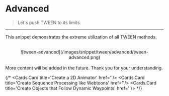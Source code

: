 
# Advanced

> Let's push TWEEN to its limits.

---

This snippet demonstrates the extreme utilization of all TWEEN methods.

<br/>
<center>![tween-advanced](/images/snippet/tween/advanced/tween-advanced.png) </center>
<br/>

<Callout emoji="🙏">
  More content will be added in the future. Thank you for your understanding.
</Callout>

{/*
<Cards>
    <Cards.Card title='Create a 2D Animator' href=''/>
    <Cards.Card title='Create Sequence Processing like Webtoons' href=''/>
    <Cards.Card title='Create Objects that Follow Dynamic Waypoints' href=''/>
</Cards>
*/}
